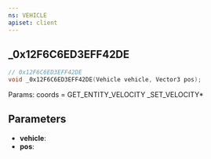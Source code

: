```yaml
---
ns: VEHICLE
apiset: client
---
```

## _0x12F6C6ED3EFF42DE

```c
// 0x12F6C6ED3EFF42DE
void _0x12F6C6ED3EFF42DE(Vehicle vehicle, Vector3 pos);
```

Params: coords = GET_ENTITY_VELOCITY
_SET_VELOCITY*

## Parameters
* **vehicle**:
* **pos**: